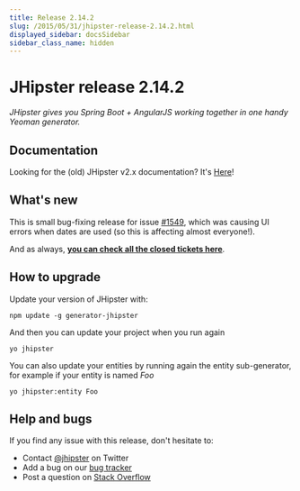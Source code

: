 ```yaml
---
title: Release 2.14.2
slug: /2015/05/31/jhipster-release-2.14.2.html
displayed_sidebar: docsSidebar
sidebar_class_name: hidden
---
```


JHipster release 2.14.2
==================

*JHipster gives you Spring Boot + AngularJS working together in one handy Yeoman generator.*

Documentation
----------

Looking for the (old) JHipster v2.x documentation? It's [Here](https://www.jhipster.tech/documentation-archive/)!

What's new
----------

This is small bug-fixing release for issue [#1549](https://github.com/jhipster/generator-jhipster/issues/1549), which was causing UI errors when dates are used (so this is affecting almost everyone!).

And as always, __[you can check all the closed tickets here](https://github.com/jhipster/generator-jhipster/issues?q=milestone%3A2.14.2+is%3Aclosed)__.

How to upgrade
------------

Update your version of JHipster with:

```
npm update -g generator-jhipster
```

And then you can update your project when you run again

```
yo jhipster
```

You can also update your entities by running again the entity sub-generator, for example if your entity is named _Foo_

```
yo jhipster:entity Foo
```

Help and bugs
--------------

If you find any issue with this release, don't hesitate to:

- Contact [@jhipster](https://twitter.com/jhipster) on Twitter
- Add a bug on our [bug tracker](https://github.com/jhipster/generator-jhipster/issues?state=open)
- Post a question on [Stack Overflow](http://stackoverflow.com/tags/jhipster/info)
